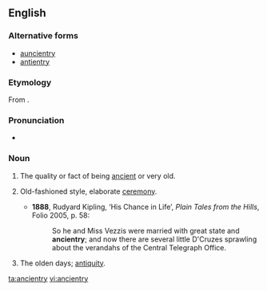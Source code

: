 ==English==

===Alternative forms===
* [[auncientry]] {{qualifier|obsolete}}
* [[antientry]] {{qualifier|obsolete}}

===Etymology===
From {{m|en|ancient}}.

===Pronunciation===
* {{IPA|/ˈeɪnʃəntɹi/|lang=en}}

===Noun===
{{en-noun|ancientries}}

# {{label|en|archaic}} The quality or fact of being [[ancient]] or very old.
# {{label|en|archaic}} Old-fashioned style, elaborate [[ceremony]].
#* '''1888''', Rudyard Kipling, ‘His Chance in Life’, ''Plain Tales from the Hills'', Folio 2005, p. 58:
#*: So he and Miss Vezzis were married with great state and '''ancientry'''; and now there are several little D'Cruzes sprawling about the verandahs of the Central Telegraph Office.
# {{label|en|archaic}} The olden days; [[antiquity]].

[[ta:ancientry]]
[[vi:ancientry]]